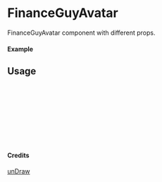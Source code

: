 
<Meta of={FinanceGuyAvatar} title="unDraw/FinanceGuyAvatar" />

# FinanceGuyAvatar

FinanceGuyAvatar component with different props.

#### Example

<Canvas of={FinanceGuyAvatar.Primary} />

## Usage

```ts
import { FinanceGuyAvatar } from "yadl-ui";

const Example = () => {
  return (
      <FinanceGuyAvatar />
  );
};

export default Example;
```

#### Credits
[unDraw](https://undraw.co/illustrations)

